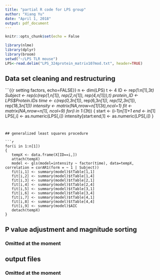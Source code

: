 ---
title: "partial R code for LPS group"
author: "Xiang Yu"
date: "April 1, 2018"
output: pdf_document
---

```{r setup, include=FALSE}
knitr::opts_chunk$set(echo = False
```


```{r lps}
library(nlme)
library(dplyr)
library(broom)
setwd("~/LPS TLR mouse")
LPS<-read.delim("LPS_324protein_matrix107mod.txt", header=TRUE)
```

## Data set cleaning and restructuring


```{{r setting factors, echo=FALSE}}
n <- dim(LPS)
t <- 4
ID <- rep(1:n[1],3*t)
Subject <- rep(c(rep(1,n[1]), rep(2,n[1]), rep(4,n[1])),t)
protein_ID <- LPS$Protein.IDs
time <- c(rep(0,3*n[1]), rep(6,3*n[1]), rep(12,3*n[1]), rep(18,3*n[1]))
intensity <- matrix(NA,nrow=n[1]*(3*t),ncol=1)
fit       <- matrix(NA,nrow=n[1],    ncol=9)
for(i in 1:(3*t))
{
   start <- (i-1)*n[1]+1
   end   <-  i*n[1]
   LPS[,i] <- as.numeric(LPS[,i])
   intensity[start:end,1] <- as.numeric(LPS[,i])
}

```


## generalized least squares procedure 

```{r intensity, echo=FALSE}
for(i in 1:n[1])
{
   tempX <- data.frame(X[ID==i,])
   attach(tempX)
   model <- gls(model=intensity ~ factor(time), data=tempX, correlation = corAR1(form = ~ 1 | Subject))
   fit[i,1] <- summary(model)$tTable[1,1]
   fit[i,2] <- summary(model)$tTable[1,4]
   fit[i,3] <- summary(model)$tTable[2,1]
   fit[i,4] <- summary(model)$tTable[2,4]
   fit[i,5] <- summary(model)$tTable[3,1]
   fit[i,6] <- summary(model)$tTable[3,4]
   fit[i,7] <- summary(model)$tTable[4,1]
   fit[i,8] <- summary(model)$tTable[4,4]
   fit[i,9] <- summary(model)$AIC
   detach(tempX)
}
```

## P value adjustment and magnitude sorting
### Omitted at the moment

## output files
### Omitted at the moment
